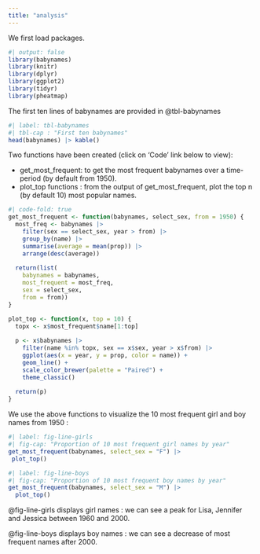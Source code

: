 ```yaml
---
title: "analysis"
---
```


We first load packages.

```r
#| output: false
library(babynames)
library(knitr)
library(dplyr)
library(ggplot2)
library(tidyr)
library(pheatmap)
```

The first ten lines of babynames are provided in @tbl-babynames
```r
#| label: tbl-babynames
#| tbl-cap : "First ten babynames"
head(babynames) |> kable()
```

Two functions have been created (click on 'Code' link below to view):

- get_most_frequent: to get the most frequent babynames over a time-period (by default from 1950).
- plot_top functions : from the output of get_most_frequent, plot the top n (by default 10) most popular names.


```r
#| code-fold: true
get_most_frequent <- function(babynames, select_sex, from = 1950) {
  most_freq <- babynames |>
    filter(sex == select_sex, year > from) |>
    group_by(name) |>
    summarise(average = mean(prop)) |>
    arrange(desc(average))
    
  return(list(
    babynames = babynames,
    most_frequent = most_freq,
    sex = select_sex,
    from = from))
}

plot_top <- function(x, top = 10) {
  topx <- x$most_frequent$name[1:top]
  
  p <- x$babynames |>
    filter(name %in% topx, sex == x$sex, year > x$from) |>
    ggplot(aes(x = year, y = prop, color = name)) +
    geom_line() +
    scale_color_brewer(palette = "Paired") +
    theme_classic()
  
  return(p)
}
```

We use the above functions to visualize the 10 most frequent girl and boy names from 1950 :

```r
#| label: fig-line-girls
#| fig-cap: "Proportion of 10 most frequent girl names by year"
get_most_frequent(babynames, select_sex = "F") |>
 plot_top()
```



```r
#| label: fig-line-boys
#| fig-cap: "Proportion of 10 most frequent boy names by year"
get_most_frequent(babynames, select_sex = "M") |>
  plot_top()
```

@fig-line-girls displays girl names : we can see a peak for Lisa, Jennifer and Jessica between 1960 and 2000.

@fig-line-boys displays boy names : we can see a decrease of most frequent names after 2000.
